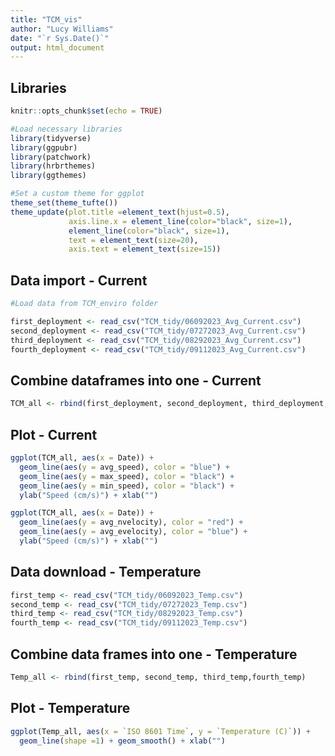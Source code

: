 ```yaml
---
title: "TCM_vis"
author: "Lucy Williams"
date: "`r Sys.Date()`"
output: html_document
---
```


## Libraries

```r
knitr::opts_chunk$set(echo = TRUE)

#Load necessary libraries
library(tidyverse)
library(ggpubr)
library(patchwork) 
library(hrbrthemes) 
library(ggthemes)

#Set a custom theme for ggplot
theme_set(theme_tufte())
theme_update(plot.title =element_text(hjust=0.5),
             axis.line.x = element_line(color="black", size=1), 
             element_line(color="black", size=1),
             text = element_text(size=20),
             axis.text = element_text(size=15)) 
```

## Data import - Current

```r
#Load data from TCM_enviro folder 

first_deployment <- read_csv("TCM_tidy/06092023_Avg_Current.csv")
second_deployment <- read_csv("TCM_tidy/07272023_Avg_Current.csv")
third_deployment <- read_csv("TCM_tidy/08292023_Avg_Current.csv")
fourth_deployment <- read_csv("TCM_tidy/09112023_Avg_Current.csv")
```

## Combine dataframes into one - Current

```r
TCM_all <- rbind(first_deployment, second_deployment, third_deployment, fourth_deployment)
```

## Plot - Current

```r
ggplot(TCM_all, aes(x = Date)) +
  geom_line(aes(y = avg_speed), color = "blue") +
  geom_line(aes(y = max_speed), color = "black") +
  geom_line(aes(y = min_speed), color = "black") +
  ylab("Speed (cm/s)") + xlab("")

ggplot(TCM_all, aes(x = Date)) +
  geom_line(aes(y = avg_nvelocity), color = "red") +
  geom_line(aes(y = avg_evelocity), color = "blue") +
  ylab("Speed (cm/s)") + xlab("")
```

## Data download - Temperature

```r
first_temp <- read_csv("TCM_tidy/06092023_Temp.csv")
second_temp <- read_csv("TCM_tidy/07272023_Temp.csv")
third_temp <- read_csv("TCM_tidy/08292023_Temp.csv")
fourth_temp <- read_csv("TCM_tidy/09112023_Temp.csv")
```

## Combine data frames into one - Temperature

```r
Temp_all <- rbind(first_temp, second_temp, third_temp,fourth_temp)
```

## Plot - Temperature

```r
ggplot(Temp_all, aes(x = `ISO 8601 Time`, y = `Temperature (C)`)) +
  geom_line(shape =1) + geom_smooth() + xlab("")
```
